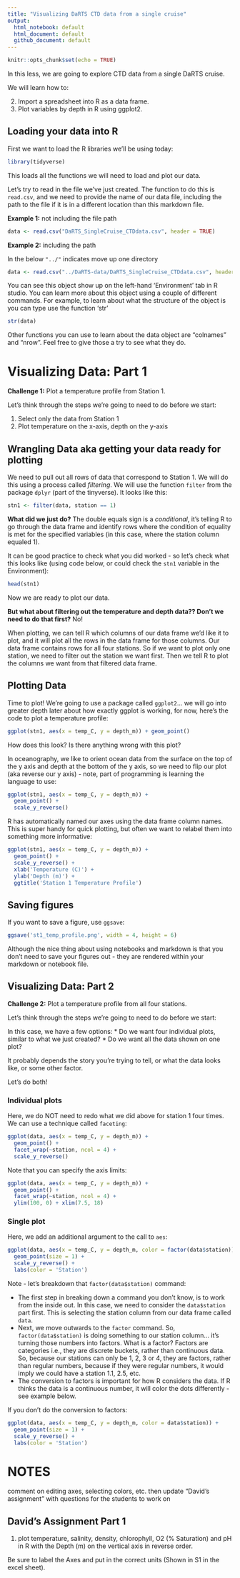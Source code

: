```yaml
---
title: "Visualizing DaRTS CTD data from a single cruise"
output: 
  html_notebook: default
  html_document: default
  github_document: default
---
```


```r
knitr::opts_chunk$set(echo = TRUE)
```

In this less, we are going to explore CTD data from a single DaRTS cruise.

We will learn how to:

2.  Import a spreadsheet into R as a data frame.
3.  Plot variables by depth in R using ggplot2.

## Loading your data into R

First we want to load the R libraries we'll be using today:

```r
library(tidyverse)
```
This loads all the functions we will need to load and plot our data.

Let's try to read in the file we've just created. The function to do this is `read.csv`, and we need to provide the name of our data file, including the path to the file if it is in a different location than this markdown file.

**Example 1:** not including the file path
```r
data <- read.csv("DaRTS_SingleCruise_CTDdata.csv", header = TRUE)
```

**Example 2:** including the path

In the below `"../"` indicates move up one directory
```r
data <- read.csv("../DaRTS-data/DaRTS_SingleCruise_CTDdata.csv", header = TRUE)
```



You can see this object show up on the left-hand 'Environment' tab in R studio.  You can learn more about this object using a couple of different commands. For example, to learn about what the structure of the object is you can type use the function 'str'

```r
str(data)
```
Other functions you can use to learn about the data object are "colnames" and "nrow".  Feel free to give those a try to see what they do.

# Visualizing Data: Part 1

**Challenge 1:** Plot a temperature profile from Station 1.

Let's think through the steps we're going to need to do before we start:

1. Select only the data from Station 1
2. Plot temperature on the x-axis, depth on the y-axis

## Wrangling Data aka getting your data ready for plotting

We need to pull out all rows of data that correspond to Station 1.  We will do this using a process called *filtering*. We will use the function `filter` from the package `dplyr` (part of the tinyverse). It looks like this:

```r
stn1 <- filter(data, station == 1)
```

**What did we just do?** The double equals sign is a *conditional*, it's telling R to go through the data frame and identify rows where the condition of equality is met for the specified variables (in this case, where the station column equaled 1).

It can be good practice to check what you did worked - so let's check what this looks like (using code below, or could check the `stn1` variable in the Environment):
```r
head(stn1)
```

Now we are ready to plot our data.

**But what about filtering out the temperature and depth data?? Don't we need to do that first?**  No!

When plotting, we can tell R which columns of our data frame we'd like it to plot, and it will plot all the rows in the data frame for those columns. Our data frame contains rows for all four stations. So if we want to plot only one station, we need to filter out the station we want first. Then we tell R to plot the columns we want from that filtered data frame.


## Plotting Data

Time to plot! We're going to use a package called `ggplot2`... we will go into greater depth later about how exactly ggplot is working, for now, here's the code to plot a temperature profile:

```r
ggplot(stn1, aes(x = temp_C, y = depth_m)) + geom_point()
```

How does this look? Is there anything wrong with this plot?

In oceanography, we like to orient ocean data from the surface on the top of the y axis and depth at the bottom of the y axis, so we need to flip our plot (aka reverse our y axis) - note, part of programming is learning the language to use:

```r
ggplot(stn1, aes(x = temp_C, y = depth_m)) + 
  geom_point() + 
  scale_y_reverse()
```

R has automatically named our axes using the data frame column names. This is super handy for quick plotting, but often we want to relabel them into something more informative:

```r
ggplot(stn1, aes(x = temp_C, y = depth_m)) + 
  geom_point() + 
  scale_y_reverse() + 
  xlab('Temperature (C)') + 
  ylab('Depth (m)') + 
  ggtitle('Station 1 Temperature Profile')
```

## Saving figures

If you want to save a figure, use `ggsave`:
```r
ggsave('st1_temp_profile.png', width = 4, height = 6)
```

Although the nice thing about using notebooks and markdown is that you don't need to save your figures out - they are rendered within your markdown or notebook file.

## Visualizing Data: Part 2

**Challenge 2:** Plot a temperature profile from all four stations.

Let's think through the steps we're going to need to do before we start:

In this case, we have a few options:
* Do we want four individual plots, similar to what we just created?
* Do we want all the data shown on one plot?

It probably depends the story you're trying to tell, or what the data looks like, or some other factor.

Let's do both!

### Individual plots

Here, we do NOT need to redo what we did above for station 1 four times. We can use a technique called `faceting`:

```r
ggplot(data, aes(x = temp_C, y = depth_m)) +
  geom_point() + 
  facet_wrap(~station, ncol = 4) +
  scale_y_reverse()
```
Note that you can specify the axis limits:

```r
ggplot(data, aes(x = temp_C, y = depth_m)) +
  geom_point() + 
  facet_wrap(~station, ncol = 4) +
  ylim(100, 0) + xlim(7.5, 18)
```

### Single plot

Here, we add an additional argument to the call to `aes`:

```r
ggplot(data, aes(x = temp_C, y = depth_m, color = factor(data$station))) +
  geom_point(size = 1) + 
  scale_y_reverse() + 
  labs(color = 'Station')
```

Note - let's breakdown that `factor(data$station)` command:

* The first step in breaking down a command you don't know, is to work from the inside out. In this case, we need to consider the `data$station` part first. This is selecting the station column from our data frame called `data`.
* Next, we move outwards to the `factor` command. So, `factor(data$station)` is doing something to our station column... it's turning those numbers into factors. What is a factor? Factors are categories i.e., they are discrete buckets, rather than continuous data. So, because our stations can only be 1, 2, 3 or 4, they are factors, rather than regular numbers, because if they were regular numbers, it would imply we could have a station 1.1, 2.5, etc. 
* The conversion to factors is important for how R considers the data. If R thinks the data is a continuous number, it will color the dots differently - see example below.

If you don't do the conversion to factors:
```r
ggplot(data, aes(x = temp_C, y = depth_m, color = data$station)) +
  geom_point(size = 1) + 
  scale_y_reverse() + 
  labs(color = 'Station')
```

# NOTES

comment on editing axes, selecting colors, etc. then update "David's assignment" with questions for the students to work on

## David's Assignment Part 1   

1) plot temperature, salinity, density, chlorophyll, O2 (% Saturation) and pH in R with the Depth (m) on the vertical axis in reverse order.
   
Be sure to label the Axes and put in the correct units (Shown in S1 in the excel sheet).



